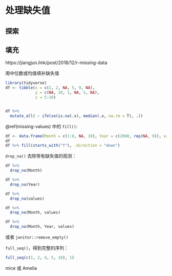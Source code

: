 

# 处理缺失值  {#handling-missing-values}  


## 探索  


## 填充

https://jiangjun.link/post/2018/12/r-missing-data  

用中位数或均值填补缺失值   

```r
library(tidyverse)
df <- tibble(x = c(1, 2, NA, 5, 9, NA),
             y = c(NA, 20, 1, NA, 5, NA),
             z = 5:10)


df %>% 
  mutate_all( ~ ifelse(is.na(.x), median(.x, na.rm = T), .))
```

\@ref(missing-values) 中的 `fill()`:  

```r
df <- data.frame(Month = c(1:8, NA, 10), Year = c(2000, rep(NA, 9)), values = c(NA, 12:20))
df
df %>% fill(starts_with("Y"), .direction = "down")
```

`drop_na()` 去除带有缺失值的观测：  

```r
df %>% 
  drop_na(Month)

df %>% 
  drop_na(Year)

df %>% 
  drop_na(values)
```

```r
df %>% 
  drop_na(Month, values)

df %>% 
  drop_na(Month, Year, values)
```


或者 `janitor::remove_empty()`  


`full_seq()`，得到完整的序列：  

```r
full_seq(c(1, 2, 4, 5, 10), 1)
```




mice 或 Amelia


